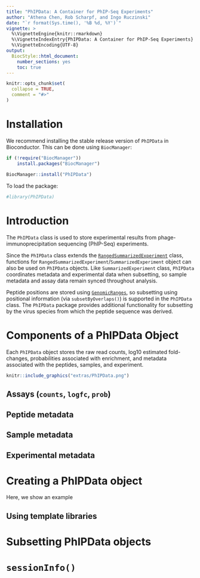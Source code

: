 ```yaml
---
title: "PhIPData: A Container for PhIP-Seq Experiments"
author: "Athena Chen, Rob Scharpf, and Ingo Ruczinski"
date: "`r format(Sys.time(), '%B %d, %Y')`"
vignette: >
  %\VignetteEngine{knitr::rmarkdown}
  %\VignetteIndexEntry{PhIPData: A Container for PhIP-Seq Experiments}
  %\VignetteEncoding{UTF-8}
output:
  BiocStyle::html_document:
    number_sections: yes
    toc: true
---
```


```r
knitr::opts_chunk$set(
  collapse = TRUE,
  comment = "#>"
)
```

# Installation

We recommend installing the stable release version of `PhIPData` in Bioconductor.
This can be done using `BiocManager`:

```r
if (!require("BiocManager"))
    install.packages("BiocManager")
    
BiocManager::install("PhIPData")
```

To load the package:

```r
#library(PhIPData)
```

# Introduction

The `PhIPData` class is used to store experimental results from phage-immunoprecipitation sequencing (PhIP-Seq) experiments. 

Since the `PhIPData` class extends the [`RangedSummarizedExperiment`](https://bioconductor.org/packages/release/bioc/html/SummarizedExperiment.html) class, functions for `RangedSummarizedExperiment`/`SummarizedExperiment` object can also be used on `PhIPData` objects. Like `SummarizedExperiment` class, `PhIPData` coordinates metadata and experimental data when subsetting, so sample metadata and assay data remain synced throughout analysis. 

Peptide positions are stored using [`GenomicRanges`](http://bioconductor.org/packages/release/bioc/html/GenomicRanges.html), so subsetting using positional information (via `subsetByOverlaps()`) is supported in the `PhIPData` class. The `PhIPData` package provides additional functionality for subsetting by the virus species from which the peptide sequence was derived. 

# Components of a PhIPData Object

Each `PhIPData` object stores the raw read counts, log10 estimated fold-changes, probabilities associated with enrichment, and metadata associated with the peptides, samples, and experiment. 

```r
knitr::include_graphics("extras/PhIPData.png")
```

## Assays (`counts`, `logfc`, `prob`)

## Peptide metadata

## Sample metadata

## Experimental metadata

# Creating a PhIPData object

Here, we show an example 

## Using template libraries

# Subsetting PhIPData objects

# `sessionInfo()`

